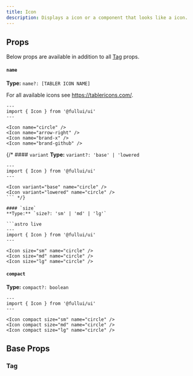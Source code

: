 ```yaml
---
title: Icon
description: Displays a icon or a component that looks like a icon.
---
```


## Props
Below props are available in addition to all [Tag](/foundation/tag) props.

#### `name`
**Type:** `name?: [TABLER ICON NAME]`

For all available icons see https://tablericons.com/.

```astro live
---
import { Icon } from '@fullui/ui'
---

<Icon name="circle" />
<Icon name="arrow-right" />
<Icon name="brand-x" />
<Icon name="brand-github" />
```

{/* #### `variant`
**Type:** `variant?: 'base' | 'lowered`

```astro live
---
import { Icon } from '@fullui/ui'
---

<Icon variant="base" name="circle" />
<Icon variant="lowered" name="circle" />
``` */}

#### `size`
**Type:** `size?: 'sm' | 'md' | 'lg'`

```astro live
---
import { Icon } from '@fullui/ui'
---

<Icon size="sm" name="circle" />
<Icon size="md" name="circle" />
<Icon size="lg" name="circle" />
```

#### `compact`
**Type:** `compact?: boolean`

```astro live
---
import { Icon } from '@fullui/ui'
---

<Icon compact size="sm" name="circle" />
<Icon compact size="md" name="circle" />
<Icon compact size="lg" name="circle" />
```


## Base Props
### Tag
<Tag />